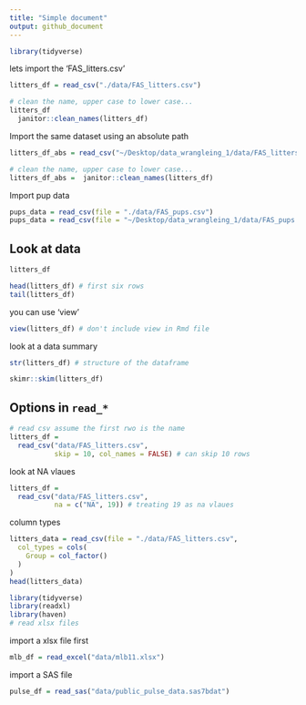```yaml
---
title: "Simple document"
output: github_document
---
```

```r
library(tidyverse)
```

lets import the 'FAS_litters.csv'

```r
litters_df = read_csv("./data/FAS_litters.csv")

# clean the name, upper case to lower case...
litters_df 
  janitor::clean_names(litters_df)

```

Import the same dataset using an absolute path 


```r
litters_df_abs = read_csv("~/Desktop/data_wrangleing_1/data/FAS_litters.csv")

# clean the name, upper case to lower case...
litters_df_abs =  janitor::clean_names(litters_df)

```

Import pup data

```r
pups_data = read_csv(file = "./data/FAS_pups.csv")
pups_data = read_csv(file = "~/Desktop/data_wrangleing_1/data/FAS_pups.csv")
```

## Look at data

```r
litters_df

head(litters_df) # first six rows
tail(litters_df) 
```

you can use 'view'

```r
view(litters_df) # don't include view in Rmd file 
```

look at a data summary 

```r
str(litters_df) # structure of the dataframe

skimr::skim(litters_df)
```


## Options in `read_*`


```r
# read csv assume the first rwo is the name 
litters_df = 
  read_csv("data/FAS_litters.csv", 
           skip = 10, col_names = FALSE) # can skip 10 rows
```

look at NA vlaues

```r
litters_df = 
  read_csv("data/FAS_litters.csv", 
           na = c("NA", 19)) # treating 19 as na vlaues 

```

column types

```r
litters_data = read_csv(file = "./data/FAS_litters.csv",
  col_types = cols(
    Group = col_factor()
  )
)
head(litters_data)

```


```r
library(tidyverse)
library(readxl)
library(haven)
# read xlsx files
```

import a xlsx file first 


```r
mlb_df = read_excel("data/mlb11.xlsx")
```

import a SAS file

```r
pulse_df = read_sas("data/public_pulse_data.sas7bdat")
```


